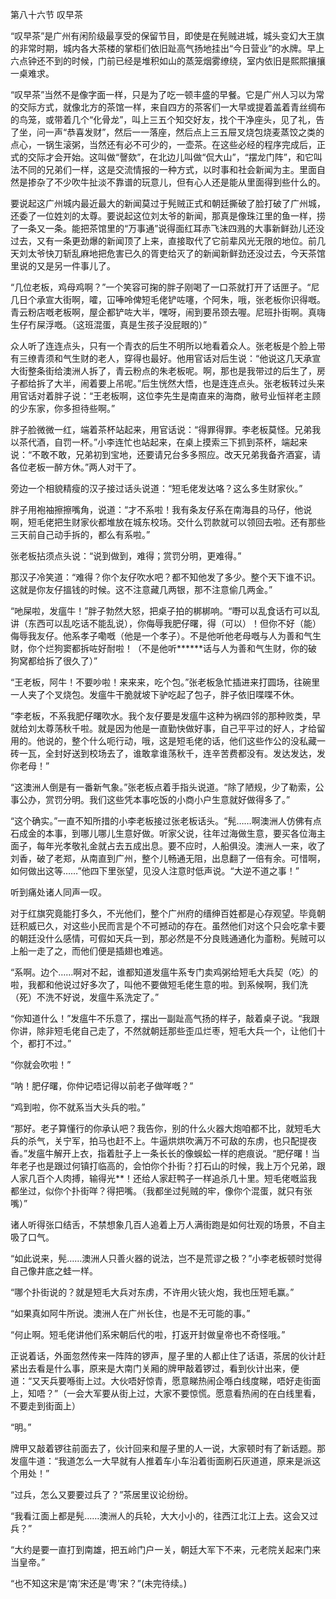 

第八十六节 叹早茶

“叹早茶”是广州有闲阶级最享受的保留节目，即使是在髡贼进城，城头变幻大王旗的非常时期，城内各大茶楼的掌柜们依旧趾高气扬地挂出“今日营业”的水牌。早上六点钟还不到的时候，门前已经是堆积如山的蒸笼烟雾缭绕，室内依旧是熙熙攘攘一桌难求。

“叹早茶”当然不是像字面一样，只是为了吃一顿丰盛的早餐。它是广州人习以为常的交际方式，就像北方的茶馆一样，来自四方的茶客们一大早或提着盖着青丝绸布的鸟笼，或带着几个“化骨龙”，叫上三五个知交好友，找个干净座头，见了礼，告了坐，问一声“恭喜发财”，然后一一落座，然后点上三五屉叉烧包烧麦蒸饺之类的点心，一锅生滚粥，当然还有必不可少的，一壶茶。在这些必经的程序完成后，正式的交际才会开始。这叫做“謦欬”，在北边儿叫做“侃大山”，“摆龙门阵”，和它叫法不同的兄弟们一样，这是交流情报的一种方式，以时事和社会新闻为主。里面自然是掺杂了不少吹牛扯淡不靠谱的玩意儿，但有心人还是能从里面得到些什么的。

要说起这广州城内最近最大的新闻莫过于髡贼正式和朝廷撕破了脸打破了广州城，还委了一位姓刘的太尊。要说起这位刘太爷的新闻，那真是像珠江里的鱼一样，捞了一条又一条。能把茶馆里的“万事通”说得面红耳赤飞沫四溅的大事新鲜劲儿还没过去，又有一条更劲爆的新闻顶了上来，直接取代了它前辈风光无限的地位。前几天刘太爷快刀斩乱麻地把危害已久的胥吏给灭了的新闻新鲜劲还没过去，今天茶馆里说的又是另一件事儿了。

“几位老板，鸡母鸡啊？”一个笑容可掬的胖子刚喝了一口茶就打开了话匣子。“尼几日个承宣大街啊，嚯，冚唪呤俾短毛佬铲咗噻，个阿朱，哦，张老板你识得嘅。青云粉店嘅老板啊，屋企都铲咗大半，嘿呀，闹到要吊颈去喔。尼班扑街啊。真嗨生仔冇屎浮嘅。（这班混蛋，真是生孩子没屁眼的）”

众人听了连连点头，只有一个青衣的后生不明所以地看着众人。张老板是个脸上带有三缭青须和气生财的老人，穿得也最好。他用官话对后生说：“他说这几天承宣大街整条街给澳洲人拆了，青云粉点的朱老板呢。啊，那也是我带过的后生了，房子都给拆了大半，闹着要上吊呢。”后生恍然大悟，也是连连点头。张老板转过头来用官话对着胖子说：“王老板啊，这位李先生是南直来的海商，敝号业恒祥老主顾的少东家，你多担待些啊。”

胖子脸微微一红，端着茶杯站起来，用官话说：“得罪得罪。李老板莫怪。兄弟我以茶代酒，自罚一杯。”小李连忙也站起来，在桌上摸索三下抓到茶杯，端起来说：“不敢不敢，兄弟初到宝地，还要请兄台多多照应。改天兄弟我备齐酒宴，请各位老板一醉方休。”两人对干了。

旁边一个相貌精瘦的汉子接过话头说道：“短毛佬发达咯？这么多生财家伙。”

胖子用袍袖擦擦嘴角，说道：“才不系啦！我有条友仔系在南海县的马仔，他说啊，短毛佬把生财家伙都堆放在城东校场。交什么罚款就可以领回去啦。还有那些三天前自己动手拆的，都么有系啦。”

张老板拈须点头说：“说到做到，难得；赏罚分明，更难得。”

那汉子冷笑道：“难得？你个友仔吹水吧？都不知他发了多少。整个天下谁不识。这就是你友仔搵钱的时候。这不注意藏几两银，那不注意偷几两金。”

“吔屎啦，发瘟牛！”胖子勃然大怒，把桌子拍的梆梆响。“嘢可以乱食话冇可以乱讲（东西可以乱吃话不能乱说），你侮辱我肥仔曙，得（可以）！但你不好（能）侮辱我友仔。他系孝子嘞嘅（他是一个孝子）。不是他听他老母嘅与人为善和气生财，你个烂狗窦都拆咗好耐啦！（不是他听******话与人为善和气生财，你的破狗窝都给拆了很久了）”

“王老板，阿牛！不要吵啦！来来来，吃个包。”张老板急忙插进来打圆场，往碗里一人夹了个叉烧包。发瘟牛干脆就坡下驴吃起了包子，胖子依旧喋喋不休。

“李老板，不系我肥仔曙吹水。我个友仔要是发瘟牛这种为祸四邻的那种败类，早就给刘太尊荡秋千啦。就是因为他是一直勤快做好事，自己平平过的好人，才给留用的。他说的，整个什么呃行动，哦，这是短毛佬的话，他们这些作公的没私藏一砖一瓦，全封好送到校场去了，谁敢拿谁荡秋千，连辛苦费都没有。发达发达，发你老母！”

“这澳洲人倒是有一番新气象。”张老板点着手指头说道。“除了陋规，少了勒索，公事公办，赏罚分明。我们这些凭本事吃饭的小商小户生意就好做得多了。”

“这个确实。”一直不知所措的小李老板接过张老板话头。“髡……啊澳洲人仿佛有点石成金的本事，到哪儿哪儿生意好做。听家父说，往年过海做生意，要买各位海主面子，每年光孝敬礼金就占去五成出息。要不应时，人船俱没。澳洲人一来，收了刘香，破了老郑，从南直到广州，整个儿畅通无阻，出息翻了一倍有余。可惜啊，如何做出这等……”他四下里张望，见没人注意时低声说。“大逆不道之事！”

听到痛处诸人同声一叹。

对于红旗究竟能打多久，不光他们，整个广州府的缙绅百姓都是心存观望。毕竟朝廷积威已久，对这些小民而言是个不可撼动的存在。虽然他们对这个只会吃拿卡要的朝廷没什么感情，可假如天兵一到，那必然是不分良贱通通化为齑粉。髡贼可以上船一走了之，而他们便是插翅也难逃。

“系啊。边个……啊对不起，谁都知道发瘟牛系专门卖鸡粥给短毛大兵契（吃）的啦，我都和他说过好多次了，叫他不要做短毛佬生意的啦。到系候啊，我们洗（死）不洗不好说，发瘟牛系洗定了。”

“你知道什么！”发瘟牛不乐意了，摆出一副趾高气扬的样子，敲着桌子说。“我跟你讲，除非短毛佬自己走了，不然就朝廷那些歪瓜烂枣，短毛大兵一个，让他们十个，都打不过。”

“你就会吹啦！”

“呐！肥仔曙，你仲记唔记得以前老子做咩嘅？”

“鸡到啦，你不就系当大头兵的啦。”

“那好。老子算懂行的你承认吧？我告你，别的什么火器大炮咱都不比，就短毛大兵的杀气，关宁军，拍马也赶不上。牛逼烘烘吹满万不可敌的东虏，也只配提夜香。”发瘟牛解开上衣，指着肚子上一条长长的像蜈蚣一样的疤痕说。“肥仔曙！当年老子也是跟过何镇打临高的，会怕你个扑街？打石山的时候，我上万个兄弟，跟人家几百个人肉搏，输得光**！还给人家赶鸭子一样追杀几十里。短毛佬嘅监我都坐过，似你个扑街咩？得把嘴。（我都坐过髡贼的牢，像你个混蛋，就只有张嘴）”

诸人听得张口结舌，不禁想象几百人追着上万人满街跑是如何壮观的场景，不自主吸了口气。

“如此说来，髡……澳洲人只善火器的说法，岂不是荒谬之极？”小李老板顿时觉得自己像井底之蛙一样。

“哪个扑街说的？就是短毛大兵对东虏，不许用火铳火炮，我也压短毛赢。”

“如果真如阿牛所说。澳洲人在广州长住，也是不无可能的事。”

“何止啊。短毛佬讲他们系宋朝后代的啦，打返开封做皇帝也不奇怪哦。”

正说着话，外面忽然传来一阵阵的锣声，屋子里的人都止住了话语，茶居的伙计赶紧出去看是什么事，原来是大南门关厢的牌甲敲着锣过，看到伙计出来，便道：“又天兵要喺街上过。大伙唔好惊青，愿意睇热闹企喺白线度睇，唔好走街面上，知唔？”（一会大军要从街上过，大家不要惊慌。愿意看热闹的在白线里看，不要走到街面上）

“明。”

牌甲又敲着锣往前面去了，伙计回来和屋子里的人一说，大家顿时有了新话题。那发瘟牛道：“我道怎么一大早就有人推着车小车沿着街面刷石灰道道，原来是派这个用处！”

“过兵，怎么又要要过兵了？”茶居里议论纷纷。

“我看江面上都是髡……澳洲人的兵轮，大大小小的，往西江北江上去。这会又过兵？”

“大约是要一直打到南雄，把五岭门户一关，朝廷大军下不来，元老院关起来门来当皇帝。”

“也不知这宋是‘南’宋还是‘粤’宋？”(未完待续。)

